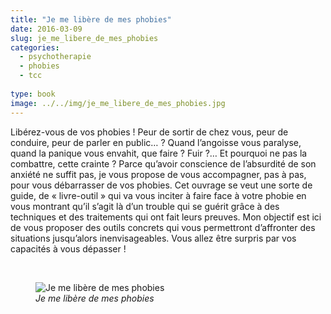 ```yaml
---
title: "Je me libère de mes phobies"
date: 2016-03-09
slug: je_me_libere_de_mes_phobies
categories:
  - psychotherapie
  - phobies
  - tcc
  
type: book
image: ../../img/je_me_libere_de_mes_phobies.jpg
---
```


Libérez-vous de vos phobies !
Peur de sortir de chez vous, peur de conduire, peur de parler en public... ?
Quand l’angoisse vous paralyse, quand la panique vous envahit, que faire ?
Fuir ?...
Et pourquoi ne pas la combattre, cette crainte ?
Parce qu’avoir conscience de l'absurdité de son anxiété ne suffit pas, je vous propose de vous accompagner, pas à pas, pour vous débarrasser de vos phobies.
Cet ouvrage se veut une sorte de guide, de « livre-outil » qui va vous inciter à faire face à votre phobie en vous montrant qu’il s’agit là d’un trouble qui se guérit grâce à des techniques et des traitements qui ont fait leurs preuves.
Mon objectif est ici de vous proposer des outils concrets qui vous permettront d’affronter des situations jusqu’alors inenvisageables.
Vous allez être surpris par vos capacités à vous dépasser !

<br>

![_Je me libère de mes phobies_](../../img/je_me_libere_de_mes_phobies.jpg)
